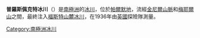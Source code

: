 {{coord|69|32|S|67|20|W|type:glacier_region:AQ|display=title}}

'''普羅斯佩克特冰川'''（{{lang-en|Prospect Glacier}}）是[[南極洲|南極洲]]的[[冰川|冰川]]，位於[[帕爾默地|帕爾默地]]，流經[[金尼爾山脈|金尼爾山脈]]和[[梅耶爾山|梅耶爾山]]之間，最終注入[[福斯特山麓冰川|福斯特山麓冰川]]，在1936年由[[英國|英國]]探險隊測量。

{{Antarctica-geo-stub}}
[[Category:南極洲冰川|Category:南極洲冰川]]